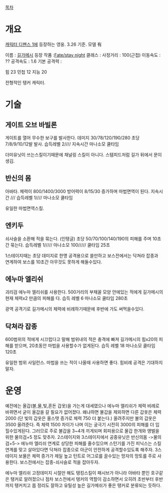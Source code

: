 [[목차]]
= 개요 =
[[캐릭터 디펜스 1]]에 등장하는 영웅. 3.26 기준. 모델 有

이름 : [[길가메시]]
등장 작품 :[[Fate/stay night]]
클래스 : 
사정거리 : 100(근접)
이동속도 : ??
공격속도 : 1.6
기본 공격력 : 

힘 23
민첩 12
지능 20

전형적인 탱커 캐릭터.

= 기술 =
== 게이트 오브 바빌론 ==
게이트를 열어 무수한 보구를 발사한다.
데미지 30/78/120/190/280 초당 7/8/9/10/12발 발사.
습득레벨 2//// 지속시간 마나소모 쿨타임

더미유닛이 쓰는스킬이기때문에 채널링 스킬이 아니다.
스템피드처럼 길가 뒤에서 문이 생김.
== 반신의 몸 ==
아바타.
체력이 800/1400/3000 방어력이 8/15/30 증가하며 마법면역이 된다.
지속시간 ///
습득레벨 1//// 마나소모  쿨타임

유일한 마법면역스킬. 

== 엔키두 ==
쇠사슬을 소환해 적을 묶는다. (인탱글)
초당 50/70/100/140/190의 피해를 주며 10초간 묶는다.
습득레벨 1///// 마나소모 100///// 쿨타임 25초

1스테이지때는 초당 데미지로 한명 공격용으로 쓸만하고 보스전에서는 닥쳐라 잡종과 연계하여 보스를 10초간 아무것도 못하게 해둘수있다.

== 에누마 엘리쉬 ==
괴리검 에누마 엘리쉬를 사용한다.
500거리의 부채꼴 모양 안에있는 적에게 길가메시의 현재 체력x2 만큼의 피해를 다.
습득 레벨 6 마나소모 쿨타임 280초

광역 공격기로 길가메시의 체력에 비례하기때문에 후반에 가도 써먹을수있다.

== 닥쳐라 잡종 ==
600범위의 적에게 시끄럽다고 말해 범위내의 적은 충격에 빠져 길가메시의 힘x20의 피해를 받으며, 20초동안 마법을 사용할수가 없게된다.
습득 레벨 18 마나소모  쿨타임 120초

유일한 범위 사일런스. 마법을 쓰는 적이 나올때 사용하면 좋다.
힘비례 공격은 기대하지 말자.

= 운영 =
예전에는 올갑(불,물,빛,혼돈 갑옷)을 가는게 대세였으나 에누마 엘리쉬가 체력 비례로 바뀌면서 굳이 올갑을 갈 필요가 없어졌다. 왜냐하면 불갑을 제외하면 다른 갑옷은 체력 2000 (단 빛의 갑옷은 올스탯 증가로 체력 750 더 붙는다.) 올려주지만 불의 갑옷은 3500 올려준다. 즉 체력 1500 차이가 나며 이는 궁극기 시전히 3000의 피해를 더 입힐수있게된다.
그러므로 주로 불갑을 3~4개 끼게되며 회피용으로 물갑 한개와 앵벌을 위한 물의검+5 정도 맞추자.
2스테이지와 3스테이지에서 공중유닛은 반신의몸 ->물의검+5-> 에누마 엘리쉬 연계로 상당한 피해를 줄수있으며 스턴기를 가진 피닉스는 스킬 연계를 맞고 살아있다면 닥쳐라 잡종으로 아군이 안전하게 공격할수있도록 해주자.
3스테이지 보물은 체력 증가가 제일 높고 턴트로 어그로를 끌수있는 망자의 망토를 주로 사용한다.
보스전에서는 잡종-쇠사슬로 적을 잡아두자.

에누마 엘리쉬 고정데미지 시절만 해도 탱킹스킬이 패시브가 아니라 아바타 뿐인 호구같은 탱커로 알려졌으나 점차 보스전에서 탱커의 역할이 감소하면서 오히려 초반부터 후반까지 탱커치고 몹 정리도 잘하고 유틸성 높은 길가메쉬가 좋은 탱커로 분류되는 듯하다.
